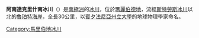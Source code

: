 {{Coord|75|32|S|140|5|W|source:GNIS|display=title}}

'''阿南達克里什南冰川'''（{{lang-en|Anandakrishnan Glacier}}）是[[南極洲|南極洲]]的[[冰川|冰川]]，位於[[瑪麗伯德地|瑪麗伯德地]]，流經[[斯特勞斯冰川|斯特勞斯冰川]]以北的[[魯珀特海岸|魯珀特海岸]]，全長30公里，以[[賓夕法尼亞州立大學|賓夕法尼亞州立大學]]的地球物理學家命名。

{{DEFAULTSORT:Anandakrishnan Glacier}}
[[Category:馬里伯地冰川|Category:馬里伯地冰川]]


{{MarieByrdLand-geo-stub}}